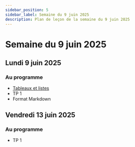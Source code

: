 ```yaml
---
sidebar_position: 5
sidebar_label: Semaine du 9 juin 2025
description: Plan de leçon de la semaine du 9 juin 2025
---
```


# Semaine du 9 juin 2025

## Lundi 9 juin 2025

### Au programme

- [Tableaux et listes](../notes_de_cours/datastructure/tableaux_listes.mdx)
- TP 1
- Format Markdown

## Vendredi 13 juin 2025

### Au programme

- TP 1
